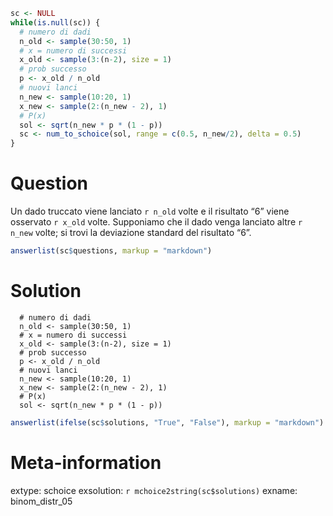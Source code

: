 ```r
sc <- NULL
while(is.null(sc)) {
  # numero di dadi
  n_old <- sample(30:50, 1)
  # x = numero di successi
  x_old <- sample(3:(n-2), size = 1)
  # prob successo
  p <- x_old / n_old 
  # nuovi lanci
  n_new <- sample(10:20, 1)
  x_new <- sample(2:(n_new - 2), 1)
  # P(x)
  sol <- sqrt(n_new * p * (1 - p))
  sc <- num_to_schoice(sol, range = c(0.5, n_new/2), delta = 0.5)
}
```

Question
========
Un dado truccato viene lanciato `r n_old` volte e il risultato "6" viene osservato `r x_old` volte. Supponiamo che il dado venga lanciato altre `r n_new` volte; si trovi la deviazione standard del risultato "6".

```r
answerlist(sc$questions, markup = "markdown")
```

Solution
========

```
  # numero di dadi
  n_old <- sample(30:50, 1)
  # x = numero di successi
  x_old <- sample(3:(n-2), size = 1)
  # prob successo
  p <- x_old / n_old 
  # nuovi lanci
  n_new <- sample(10:20, 1)
  x_new <- sample(2:(n_new - 2), 1)
  # P(x)
  sol <- sqrt(n_new * p * (1 - p))
```

```r
answerlist(ifelse(sc$solutions, "True", "False"), markup = "markdown")
```

Meta-information
================
extype: schoice
exsolution: `r mchoice2string(sc$solutions)`
exname: binom_distr_05
